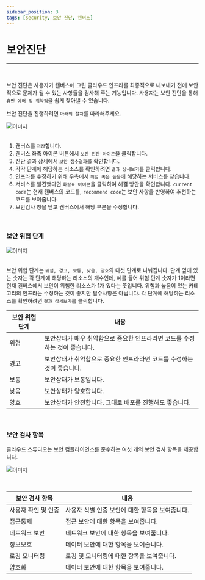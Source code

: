 ```yaml
---
sidebar_position: 3
tags: [security, 보안 진단, 캔버스]
---
```



# 보안진단
<hr />
<br />

보안 진단은 사용자가 캔버스에 그린 클라우드 인프라를 최종적으로 내보내기 전에 보안적으로 문제가 될 수 있는 사항들을 검사해 주는 기능입니다.
사용자는 보안 진단을 통해 ```휴먼 에러 및 취약점```을 쉽게 찾아낼 수 있습니다.

보안 진단을 진행하려면 ```아래의 절차```를 따라해주세요.

<div className={styles.imgWrap}>
    <img src={ security01 } alt="이미지" />
</div>

<br />

1. 캔버스를 ```저장```합니다.
2. 캔버스 좌측 아이콘 버튼에서 ```보안 진단 아이콘```을 클릭합니다.
3. 진단 결과 상세에서 ```보안 점수결과```를 확인합니다. 
4. 각각 단계에 해당하는 리소스를 확인하려면 ```결과 상세보기```를 클릭합니다.
5. 인프라를 수정하기 위해 우측에서 ```위험 혹은 높음```에 해당하는 서비스를 찾습니다. 
6. 서비스를 발견했다면 ```화살표 아이콘```을 클릭하여 해결 방안을 확인합니다. ```current code```는 현재 캔버스의 코드를, ```recommend code```는 보안 사항을 반영하여 추천하는 코드를 보여줍니다.
7. 보안검사 창을 닫고 캔버스에서 해당 부분을 수정합니다.

<br />

### 보안 위협 단계

<div className={styles.imgWrap}>
    <img src={ security02 } alt="이미지" />
</div>

<br />

보안 위협 단계는 ```위험, 경고, 보통, 낮음, 양호```의 다섯 단계로 나눠집니다. 단계 옆에 있는 숫자는 각 단계에 해당하는 리소스의 개수인데, 예를 들어 위험 단계 숫자가 1이라면 현재 캔버스에서 보안이 위험한 리소스가 1개 있다는 뜻입니다.
위험과 높음이 있는 카테고리의 인프라는 수정하는 것이 좋지만 필수사항은 아닙니다.
각 단계에 해당하는 리소스를 확인하려면 ```결과 상세보기```를 클릭합니다.

| 보안 위협 단계 | 내용           |
| ---------- | -------------- | 
| 위험 | 보안상태가 매우 취약함으로 중요한 인프라라면 코드를 수정하는 것이 좋습니다.|       
| 경고 | 보안상태가 취약함으로 중요한 인프라라면 코드를 수정하는 것이 좋습니다.|
| 보통 | 보안상태가 보통입니다.|
| 낮음 | 보안상태가 양호합니다.|
| 양호 | 보안상태가 안전합니다. 그대로 배포를 진행해도 좋습니다.|

<br />

### 보안 검사 항목

클라우드 스튜디오는 보안 컴플라이언스를 준수하는 여섯 개의 보안 검사 항목을 제공합니다.

<div className={styles.imgWrap}>
    <img src={ security03 } alt="이미지" />
</div>

<p>&nbsp;</p>

| 보안 검사 항목 | 내용           |
| ---------- | -------------- | 
| 사용자 확인 및 인증 | 사용자 식별 인증 보안에 대한 항목을 보여줍니다.|       
| 접근통제 | 접근 보안에 대한 항목을 보여줍니다.|
| 네트워크 보안 | 네트워크 보안에 대한 항목을 보여줍니다.|
| 정보보호 | 데이터 보안에 대한 항목을 보여줍니다. |
| 로깅 모니터링| 로깅 및 모니터링에 대한 항목을 보여줍니다.|
| 암호화| 데이터 보안에 대한 항목을 보여줍니다.|